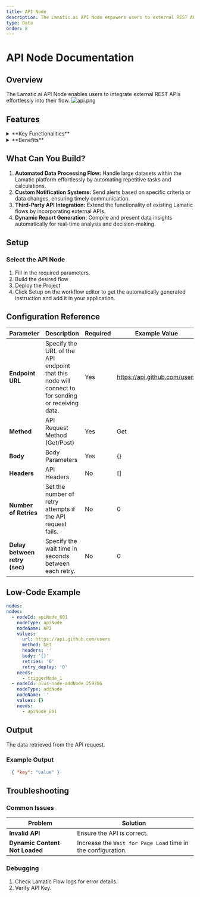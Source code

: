 ```yaml
---
title: API Node
description: The Lamatic.ai API Node empowers users to external REST APIs seamlessly into their flow.
type: Data
order: 8
---
```


# API Node Documentation

<NodeOverview slug="api-node"/>

## Overview

The Lamatic.ai API Node enables users to integrate external REST APIs effortlessly into their flow.
![api.png](./img/api/api-node.webp)

## Features

<details>
  <summary>**Key Functionalities**</summary>

1. **Custom Logic Integration:** Seamlessly incorporate JavaScript code to create tailored flow.

2. **Data Manipulation:** Process and transform large datasets dynamically within your flows.

3. **Third-Party API Support:** Extend your flow by connecting to external APIs and services.

4. **Dynamic Report Generation:** Automate the creation of insightful reports based on real-time data.

5. **Testing and Deployment Tools:** Easily test and deploy JavaScript logic directly in the Lamatic platform.

</details>

<details>
  <summary>**Benefits**</summary>

1. **Enhanced Flow Customization:** Tailor flows to meet specific business or operational needs.

2. **Streamlined Automation:** Minimize manual intervention with robust, automated processes.

3. **Improved Efficiency:** Optimize flow by integrating complex operations directly into your flows.

4. **Reduced Development Overhead:** Empower developers to build and deploy custom logic without external systems.

5. **Scalable Design:** Create reusable logic components that adapt to various use cases and scale with your needs.

</details>

## What Can You Build?

1. **Automated Data Processing Flow:** Handle large datasets within the Lamatic platform effortlessly by automating repetitive tasks and calculations.
1. **Custom Notification Systems:** Send alerts based on specific criteria or data changes, ensuring timely communication.
1. **Third-Party API Integration:** Extend the functionality of existing Lamatic flows by incorporating external APIs.
1. **Dynamic Report Generation:** Compile and present data insights automatically for real-time analysis and decision-making.

## Setup

### Select the API Node

1. Fill in the required parameters.
1. Build the desired flow
1. Deploy the Project
1. Click Setup on the workflow editor to get the automatically generated instruction and add it in your application.

## Configuration Reference

| **Parameter**                 | **Description**                                                                                   | **Required** | **Example Value**            |
| ----------------------------- | ------------------------------------------------------------------------------------------------- | ------------ | ---------------------------- |
| **Endpoint URL**              | Specify the URL of the API endpoint that this node will connect to for sending or receiving data. | Yes          | https://api.github.com/users |
| **Method**                    | API Request Method (Get/Post)                                                                     | Yes          | Get                          |
| **Body**                      | Body Parameters                                                                                   | Yes          | {}                           |
| **Headers**                   | API Headers                                                                                       | No           | []                           |
| **Number of Retries**         | Set the number of retry attempts if the API request fails.                                        | No           | 0                            |
| **Delay between retry (sec)** | Specify the wait time in seconds between each retry.                                              | No           | 0                            |

## Low-Code Example

```yaml
nodes:
nodes:
  - nodeId: apiNode_601
    nodeType: apiNode
    nodeName: API
    values:
      url: https://api.github.com/users
      method: GET
      headers: ''
      body: '{}'
      retries: '0'
      retry_deplay: '0'
    needs:
      - triggerNode_1
  - nodeId: plus-node-addNode_259786
    nodeType: addNode
    nodeName: ''
    values: {}
    needs:
      - apiNode_601
```
## Output

The data retrieved from the API request.

### Example Output

```json
  { "key": "value" }
```

## Troubleshooting

### Common Issues

| **Problem**                    | **Solution**                                                 |
| ------------------------------ | ------------------------------------------------------------ |
| **Invalid API**                | Ensure the API is correct.                                   |
| **Dynamic Content Not Loaded** | Increase the `Wait for Page Load` time in the configuration. |

### Debugging

1. Check Lamatic Flow logs for error details.
1. Verify API Key.

